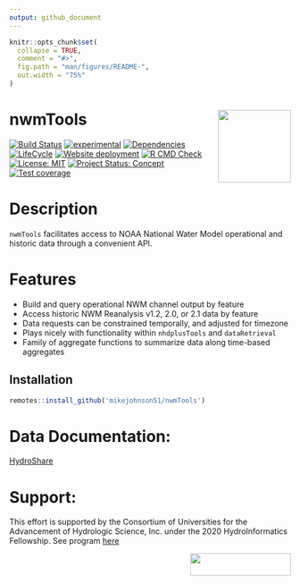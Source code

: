 ```yaml
---
output: github_document
---
```


<!-- README.md is generated from README.Rmd. Please edit that file -->

```r
knitr::opts_chunk$set(
  collapse = TRUE,
  comment = "#>",
  fig.path = "man/figures/README-",
  out.width = "75%"
)
```

# nwmTools <img src="man/figures/logo.png" width=130 height = 130 align="right" />

<!-- badges: start -->
[![Build Status](https://travis-ci.org/mikejohnson51/nwmHistoric.svg?branch=master)](https://travis-ci.org/mikejohnson51/nwmHistoric)
[![experimental](http://badges.github.io/stability-badges/dist/experimental.svg)](http://github.com/badges/stability-badges)
[![Dependencies](https://img.shields.io/badge/dependencies-11/65-red?style=flat)](#)
[![LifeCycle](man/figures/lifecycle/lifecycle-experimental.svg)](https://lifecycle.r-lib.org/articles/stages.html#experimental)
[![Website deployment](https://github.com/mikejohnson51/nwmTools/actions/workflows/pkgdown.yaml/badge.svg)](https://github.com/mikejohnson51/nwmTools/actions/workflows/pkgdown.yaml)
[![R CMD Check](https://github.com/mikejohnson51/nwmTools/actions/workflows/R-CMD-check.yaml/badge.svg)](https://github.com/mikejohnson51/nwmTools/actions/workflows/R-CMD-check.yaml)
[![License: MIT](https://img.shields.io/badge/License-MIT-yellow.svg)](https://choosealicense.com/licenses/mit/)
[![Project Status: Concept](https://www.repostatus.org/badges/latest/concept.svg)](https://www.repostatus.org/#concept)
[![Test coverage](https://github.com/mikejohnson51/nwmTools/actions/workflows/test-coverage.yaml/badge.svg)](https://github.com/mikejohnson51/nwmTools/actions/workflows/test-coverage.yaml)
<!-- badges: end -->

# Description

`nwmTools` facilitates access to NOAA National Water Model operational and historic data through a convenient API.

# Features

 * Build and query operational NWM channel output by feature
 * Access historic NWM Reanalysis v1.2, 2.0, or 2.1 data by feature 
 * Data requests can be constrained temporally, and adjusted for timezone
 * Plays nicely with functionality within `nhdplusTools` and `dataRetrieval`
 * Family of aggregate functions to summarize data along time-based aggregates
 
## Installation

```r
remotes::install_github('mikejohnson51/nwmTools')
```


# Data Documentation:

[HydroShare](https://www.hydroshare.org/resource/89b0952512dd4b378dc5be8d2093310f/)

# Support:

This effort is supported by the Consortium of Universities for the Advancement of Hydrologic Science, Inc. under the 2020 HydroInformatics Fellowship. See program [here](https://www.cuahsi.org/data-models/hydroinformatics-innovation-fellowship/)

 <img src="man/figures/cuahsi-logo.png" width=180 height = 40 align="right" />
